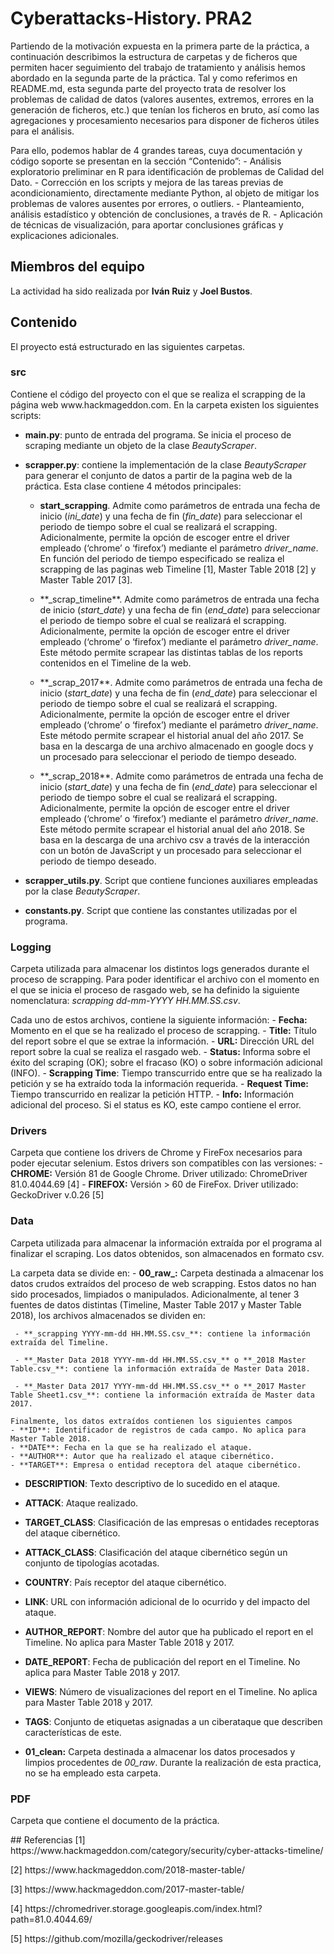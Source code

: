 # Cyberattacks-History. PRA2
Partiendo de la motivación expuesta en la primera parte de la práctica, a continuación describimos la estructura de carpetas y de ficheros que permiten hacer seguimiento del trabajo de tratamiento y análisis hemos abordado en la segunda parte de la práctica. Tal y como referimos en README.md, esta segunda parte del proyecto trata de resolver los problemas de calidad de datos (valores ausentes, extremos, errores en la generación de ficheros, etc.) que tenían los ficheros en bruto, así como las agregaciones y procesamiento necesarios para disponer de ficheros útiles para el análisis.

Para ello, podemos hablar de 4 grandes tareas, cuya documentación y código soporte se presentan en la sección "Contenido":
- Análisis exploratorio preliminar en R para identificación de problemas de Calidad del Dato.
- Corrección en los scripts y mejora de las tareas previas de acondicionamiento, directamente mediante Python, al objeto de mitigar los problemas de valores ausentes por errores, o outliers.
- Planteamiento, análisis estadístico y obtención de conclusiones, a través de R.
- Aplicación de técnicas de visualización, para aportar conclusiones gráficas y explicaciones adicionales.

## Miembros del equipo
La actividad ha sido realizada por **Iván Ruiz** y **Joel Bustos**.

## Contenido
El proyecto está estructurado en las siguientes carpetas.

### src
Contiene el código del proyecto con el que se realiza el scrapping de la página web www.hackmageddon.com. En la carpeta existen los siguientes scripts:

- **main.py**: punto de entrada del programa. Se inicia el proceso de scraping mediante un objeto de la clase _BeautyScraper_.

- **scrapper.py**: contiene la implementación de la clase _BeautyScraper_ para generar el conjunto de datos a partir de la pagina web de la práctica. Esta clase contiene 4 métodos principales:
    
    - **start_scrapping**. Admite como parámetros de entrada una fecha de inicio (_ini_date_) y una fecha de fin (_fin_date_) para seleccionar el periodo de tiempo sobre el cual se realizará el scrapping. Adicionalmente, permite la opción de escoger entre el driver empleado ('chrome' o 'firefox') mediante el parámetro _driver_name_. En función del periodo de tiempo especificado se realiza el scrapping de las paginas web Timeline [1], Master Table 2018 [2] y Master Table 2017 [3].
    
    - **_scrap_timeline**. Admite como parámetros de entrada una fecha de inicio (_start_date_) y una fecha de fin (_end_date_) para seleccionar el periodo de tiempo sobre el cual se realizará el scrapping. Adicionalmente, permite la opción de escoger entre el driver empleado ('chrome' o 'firefox') mediante el parámetro _driver_name_. Este método permite scrapear las distintas tablas de los reports contenidos en el Timeline de la web. 
    
    - **_scrap_2017**. Admite como parámetros de entrada una fecha de inicio (_start_date_) y una fecha de fin (_end_date_) para seleccionar el periodo de tiempo sobre el cual se realizará el scrapping. Adicionalmente, permite la opción de escoger entre el driver empleado ('chrome' o 'firefox') mediante el parámetro _driver_name_. Este método permite scrapear el historial anual del año 2017. Se basa en la descarga de una archivo almacenado en google docs y un procesado para seleccionar el periodo de tiempo deseado.
    
     - **_scrap_2018**. Admite como parámetros de entrada una fecha de inicio (_start_date_) y una fecha de fin (_end_date_) para seleccionar el periodo de tiempo sobre el cual se realizará el scrapping. Adicionalmente, permite la opción de escoger entre el driver empleado ('chrome' o 'firefox') mediante el parámetro _driver_name_. Este método permite scrapear el historial anual del año 2018. Se basa en la descarga de una archivo csv a través de la interacción con un botón de JavaScript y un procesado para seleccionar el periodo de tiempo deseado.
     
- **scrapper_utils.py**. Script que contiene funciones auxiliares empleadas por la clase _BeautyScraper_. 

- **constants.py**. Script que contiene las constantes utilizadas por el programa.

### Logging
Carpeta utilizada para almacenar los distintos logs generados durante el proceso de scrapping. Para poder identificar el archivo con el momento en el que se inicia el proceso de rasgado web, se ha definido la siguiente nomenclatura: _scrapping dd-mm-YYYY HH.MM.SS.csv_. 

Cada uno de estos archivos, contiene la siguiente información:
- **Fecha:** Momento en el que se ha realizado el proceso de scrapping.
- **Title:** Título del report sobre el que se extrae la información.
- **URL:** Dirección URL del report sobre la cual se realiza el rasgado web.
- **Status:** Informa sobre el éxito del scraping (OK); sobre el fracaso (KO) o sobre información adicional (INFO).
- **Scrapping Time**: Tiempo transcurrido entre que se ha realizado la petición y se ha extraído toda la información requerida.
- **Request Time:** Tiempo transcurrido en realizar la petición HTTP. 
- **Info:** Información adicional del proceso. Si el status es KO, este campo contiene el error.

### Drivers
Carpeta que contiene los drivers de Chrome y FireFox necesarios para poder ejecutar selenium. Estos drivers son compatibles con las versiones:
- **CHROME:**  Versión 81 de Google Chrome. Driver utilizado: ChromeDriver 81.0.4044.69 [4]
- **FIREFOX:** Versión > 60 de FireFox. Driver utilizado: GeckoDriver v.0.26 [5]
    
### Data
Carpeta utilizada para almacenar la información extraída por el programa al finalizar el scraping. Los datos obtenidos, son almacenados en formato csv. 

La carpeta data se divide en:
- **00_raw_:** Carpeta destinada a almacenar los datos crudos extraídos del proceso de web scrapping. Estos datos no han sido procesados, limpiados o manipulados. Adicionalmente, al tener 3 fuentes de datos distintas (Timeline, Master Table 2017 y Master Table 2018), los archivos almacenados se dividen en:
     
     - **_scrapping YYYY-mm-dd HH.MM.SS.csv_**: contiene la información extraída del Timeline.
     
     - **_Master Data 2018 YYYY-mm-dd HH.MM.SS.csv_** o **_2018 Master Table.csv_**: contiene la información extraída de Master Data 2018.
     
     - **_Master Data 2017 YYYY-mm-dd HH.MM.SS.csv_** o **_2017 Master Table Sheet1.csv_**: contiene la información extraída de Master data 2017.

    Finalmente, los datos extraídos contienen los siguientes campos
    - **ID**: Identificador de registros de cada campo. No aplica para Master Table 2018.
    - **DATE**: Fecha en la que se ha realizado el ataque.
    - **AUTHOR**: Autor que ha realizado el ataque cibernético.
    - **TARGET**: Empresa o entidad receptora del ataque cibernético.
   - **DESCRIPTION**: Texto descriptivo de lo sucedido en el ataque.
   - **ATTACK**: Ataque realizado.
   - **TARGET_CLASS**:  Clasificación de las empresas o entidades receptoras del ataque cibernético.
   - **ATTACK_CLASS**: Clasificación del ataque cibernético según un conjunto de tipologías acotadas.
   - **COUNTRY**: País receptor del ataque cibernético.
   - **LINK**: URL con información adicional de lo ocurrido y del impacto del ataque.
   - **AUTHOR_REPORT**: Nombre del autor que ha publicado el report en el Timeline. No aplica para Master Table 2018 y 2017.
   - **DATE_REPORT**: Fecha de publicación del report en el Timeline. No aplica para Master Table 2018 y 2017.
   - **VIEWS**: Número de visualizaciones del report en el Timeline. No aplica para Master Table 2018 y 2017.
   - **TAGS**: Conjunto de etiquetas asignadas a un ciberataque que describen características de este.

- **01_clean:** Carpeta destinada a almacenar los datos procesados y limpios procedentes de _00_raw_. Durante la realización de esta practica, no se ha empleado esta carpeta.

### PDF
Carpeta que contiene el documento de la práctica.

 ## Referencias
 [1] https://www.hackmageddon.com/category/security/cyber-attacks-timeline/
 
 [2] https://www.hackmageddon.com/2018-master-table/
 
 [3] https://www.hackmageddon.com/2017-master-table/
 
 [4] https://chromedriver.storage.googleapis.com/index.html?path=81.0.4044.69/
 
 [5] https://github.com/mozilla/geckodriver/releases
